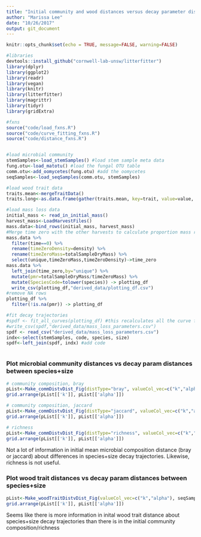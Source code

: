 ```yaml
---
title: "Initial community and wood distances versus decay parameter distances"
author: "Marissa Lee"
date: "10/26/2017"
output: git_document
---
```


```r
knitr::opts_chunk$set(echo = TRUE, message=FALSE, warning=FALSE)

#libraries
devtools::install_github("cornwell-lab-unsw/litterfitter")
library(dplyr)
library(ggplot2)
library(readr)
library(vegan)
library(knitr)
library(litterfitter)
library(magrittr)
library(tidyr)
library(gridExtra)

#fxns
source("code/load_fxns.R")
source("code/curve_fitting_fxns.R")
source("code/distance_fxns.R")


#load microbial community
stemSamples<-load_stemSamples() #load stem sample meta data
fung.otu<-load_matotu() #load the fungal OTU table
comm.otu<-add_oomycetes(fung.otu) #add the oomycetes
seqSamples<-load_seqSamples(comm.otu, stemSamples)

#load wood trait data
traits.mean<-mergeTraitData()
traits.long<-as.data.frame(gather(traits.mean, key=trait, value=value, -(1:3)))

#load mass loss data
initial_mass <- read_in_initial_mass()
harvest_mass<-LoadHarvestFiles()
mass.data<-bind_rows(initial_mass, harvest_mass)
#Merge time zero with the other harvests to calculate proportion mass remaining at each time point
mass.data %>%
  filter(time==0) %>%
  rename(timeZeroDensity=density) %>%
  rename(timeZeroMass=totalSampleDryMass) %>%
  select(unique,timeZeroMass,timeZeroDensity)->time_zero
mass.data %>%
  left_join(time_zero,by="unique") %>%
  mutate(pmr=totalSampleDryMass/timeZeroMass) %>%
  mutate(SpeciesCode=tolower(species)) -> plotting_df
  write_csv(plotting_df,"derived_data/plotting_df.csv")
#remove NA rows
plotting_df %>%
  filter(!is.na(pmr)) -> plotting_df

#fit decay trajectories
#spdf <- fit_all_curves(plotting_df) #this recalculates all the curve fits, uncomment if the data changes
#write_csv(spdf,"derived_data/mass_loss_parameters.csv")
spdf <- read_csv("derived_data/mass_loss_parameters.csv")
indx<-select(stemSamples, code, species, size)
spdf<-left_join(spdf, indx) #add code



```

### Plot microbial community distances vs decay param distances between species+size
```r

# community composition, bray
pList<-Make_commDistvDist_Fig(distType="bray", valueCol_vec=c("k","alpha"), seqSamples, stemSamples, comm.otu, spdf)
grid.arrange(pList[['k']], pList[['alpha']])

# community composition, jaccard
pList<-Make_commDistvDist_Fig(distType="jaccard", valueCol_vec=c("k","alpha"), seqSamples, stemSamples, comm.otu, spdf)
grid.arrange(pList[['k']], pList[['alpha']])

# richness
pList<-Make_commDistvDist_Fig(distType="richness", valueCol_vec=c("k","alpha"), seqSamples, stemSamples, comm.otu, spdf)
grid.arrange(pList[['k']], pList[['alpha']])

```
Not a lot of information in initial mean microbial composition distance (bray or jaccard) about differences in species+size decay trajectories. Likewise, richness is not useful.



### Plot wood trait distances vs decay param distances between species+size
```r
pList<-Make_woodTraitDistvDist_Fig(valueCol_vec=c("k","alpha"), seqSamples, stemSamples, traits.mean, spdf)
grid.arrange(pList[['k']], pList[['alpha']])
```
Seems like there is more information in inital wood trait distance about species+size decay trajectories than there is in the initial community composition/richness

